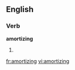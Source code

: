 
==English==

===Verb===
'''amortizing'''

# {{present participle of|[[amortize]]}}

[[fr:amortizing]]
[[vi:amortizing]]